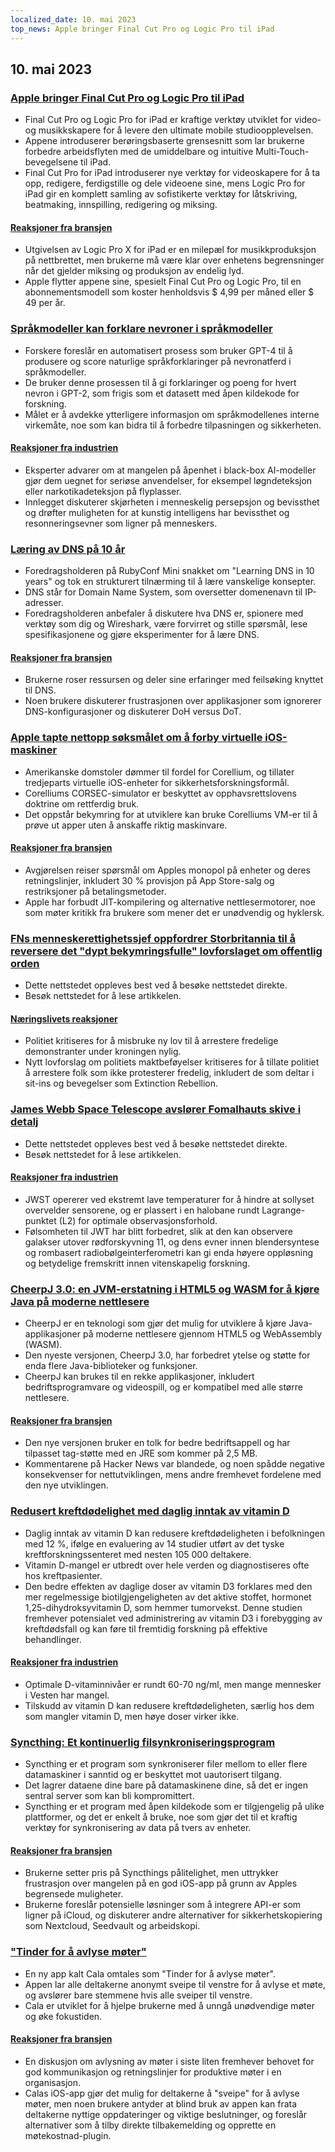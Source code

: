 ```yaml
---
localized_date: 10. mai 2023
top_news: Apple bringer Final Cut Pro og Logic Pro til iPad
---
```




<CallToAction />

<Steps>

## 10. mai 2023

### [Apple bringer Final Cut Pro og Logic Pro til iPad](https://www.apple.com/newsroom/2023/05/apple-brings-final-cut-pro-and-logic-pro-to-ipad/)

- Final Cut Pro og Logic Pro for iPad er kraftige verktøy utviklet for video- og musikkskapere for å levere den ultimate mobile studioopplevelsen.
- Appene introduserer berøringsbaserte grensesnitt som lar brukerne forbedre arbeidsflyten med de umiddelbare og intuitive Multi-Touch-bevegelsene til iPad.
- Final Cut Pro for iPad introduserer nye verktøy for videoskapere for å ta opp, redigere, ferdigstille og dele videoene sine, mens Logic Pro for iPad gir en komplett samling av sofistikerte verktøy for låtskriving, beatmaking, innspilling, redigering og miksing.

#### [Reaksjoner fra bransjen](http://news.ycombinator.com/item?id=35873732)

- Utgivelsen av Logic Pro X for iPad er en milepæl for musikkproduksjon på nettbrettet, men brukerne må være klar over enhetens begrensninger når det gjelder miksing og produksjon av endelig lyd.
- Apple flytter appene sine, spesielt Final Cut Pro og Logic Pro, til en abonnementsmodell som koster henholdsvis $ 4,99 per måned eller $ 49 per år.

### [Språkmodeller kan forklare nevroner i språkmodeller](https://openai.com/research/language-models-can-explain-neurons-in-language-models)

- Forskere foreslår en automatisert prosess som bruker GPT-4 til å produsere og score naturlige språkforklaringer på nevronatferd i språkmodeller.
- De bruker denne prosessen til å gi forklaringer og poeng for hvert nevron i GPT-2, som frigis som et datasett med åpen kildekode for forskning.
- Målet er å avdekke ytterligere informasjon om språkmodellenes interne virkemåte, noe som kan bidra til å forbedre tilpasningen og sikkerheten.

#### [Reaksjoner fra industrien](http://news.ycombinator.com/item?id=35877402)

- Eksperter advarer om at mangelen på åpenhet i black-box AI-modeller gjør dem uegnet for seriøse anvendelser, for eksempel løgndeteksjon eller narkotikadeteksjon på flyplasser.
- Innlegget diskuterer skjørheten i menneskelig persepsjon og bevissthet og drøfter muligheten for at kunstig intelligens har bevissthet og resonneringsevner som ligner på menneskers.

### [Læring av DNS på 10 år](https://jvns.ca/blog/2023/05/08/new-talk-learning-dns-in-10-years/)

- Foredragsholderen på RubyConf Mini snakket om "Learning DNS in 10 years" og tok en strukturert tilnærming til å lære vanskelige konsepter.
- DNS står for Domain Name System, som oversetter domenenavn til IP-adresser.
- Foredragsholderen anbefaler å diskutere hva DNS er, spionere med verktøy som dig og Wireshark, være forvirret og stille spørsmål, lese spesifikasjonene og gjøre eksperimenter for å lære DNS.

#### [Reaksjoner fra bransjen](http://news.ycombinator.com/item?id=35870654)

- Brukerne roser ressursen og deler sine erfaringer med feilsøking knyttet til DNS.
- Noen brukere diskuterer frustrasjonen over applikasjoner som ignorerer DNS-konfigurasjoner og diskuterer DoH versus DoT.

### [Apple tapte nettopp søksmålet om å forby virtuelle iOS-maskiner](https://www.techradar.com/news/apple-just-lost-its-lawsuit-trying-to-ban-ios-virtual-machines)

- Amerikanske domstoler dømmer til fordel for Corellium, og tillater tredjeparts virtuelle iOS-enheter for sikkerhetsforskningsformål.
- Corelliums CORSEC-simulator er beskyttet av opphavsrettslovens doktrine om rettferdig bruk.
- Det oppstår bekymring for at utviklere kan bruke Corelliums VM-er til å prøve ut apper uten å anskaffe riktig maskinvare.

#### [Reaksjoner fra bransjen](http://news.ycombinator.com/item?id=35880466)

- Avgjørelsen reiser spørsmål om Apples monopol på enheter og deres retningslinjer, inkludert 30 % provisjon på App Store-salg og restriksjoner på betalingsmetoder.
- Apple har forbudt JIT-kompilering og alternative nettlesermotorer, noe som møter kritikk fra brukere som mener det er unødvendig og hyklersk.

### [FNs menneskerettighetssjef oppfordrer Storbritannia til å reversere det "dypt bekymringsfulle" lovforslaget om offentlig orden](https://www.ohchr.org/en/press-releases/2023/04/un-human-rights-chief-urges-uk-reverse-deeply-troubling-public-order-bill)

- Dette nettstedet oppleves best ved å besøke nettstedet direkte.
- Besøk nettstedet for å lese artikkelen.

#### [Næringslivets reaksjoner](http://news.ycombinator.com/item?id=35871394)

- Politiet kritiseres for å misbruke ny lov til å arrestere fredelige demonstranter under kroningen nylig.
- Nytt lovforslag om politiets maktbeføyelser kritiseres for å tillate politiet å arrestere folk som ikke protesterer fredelig, inkludert de som deltar i sit-ins og bevegelser som Extinction Rebellion.

### [James Webb Space Telescope avslører Fomalhauts skive i detalj](https://skyandtelescope.org/astronomy-news/the-james-webb-space-telescope-reveals-fomalhauts-disk-in-unprecedented-detail/)

- Dette nettstedet oppleves best ved å besøke nettstedet direkte.
- Besøk nettstedet for å lese artikkelen.

#### [Reaksjoner fra industrien](http://news.ycombinator.com/item?id=35874704)

- JWST opererer ved ekstremt lave temperaturer for å hindre at sollyset overvelder sensorene, og er plassert i en halobane rundt Lagrange-punktet (L2) for optimale observasjonsforhold.
- Følsomheten til JWT har blitt forbedret, slik at den kan observere galakser utover rødforskyvning 11, og dens evner innen blendersyntese og rombasert radiobølgeinterferometri kan gi enda høyere oppløsning og betydelige fremskritt innen vitenskapelig forskning.

### [CheerpJ 3.0: en JVM-erstatning i HTML5 og WASM for å kjøre Java på moderne nettlesere](https://leaningtech.com/announcing-cheerpj-3-0-a-jvm-replacement-in-html5-and-webassembly-to-run-java-applications-and-applets-on-modern-browsers/)

- CheerpJ er en teknologi som gjør det mulig for utviklere å kjøre Java-applikasjoner på moderne nettlesere gjennom HTML5 og WebAssembly (WASM).
- Den nyeste versjonen, CheerpJ 3.0, har forbedret ytelse og støtte for enda flere Java-biblioteker og funksjoner.
- CheerpJ kan brukes til en rekke applikasjoner, inkludert bedriftsprogramvare og videospill, og er kompatibel med alle større nettlesere.

#### [Reaksjoner fra bransjen](http://news.ycombinator.com/item?id=35873552)

- Den nye versjonen bruker en tolk for bedre bedriftsappell og har tilpasset tag-støtte med en JRE som kommer på 2,5 MB.
- Kommentarene på Hacker News var blandede, og noen spådde negative konsekvenser for nettutviklingen, mens andre fremhevet fordelene med den nye utviklingen.

### [Redusert kreftdødelighet med daglig inntak av vitamin D](https://www.dkfz.de/en/presse/pressemitteilungen/2023/dkfz-pm-23-27-Reduced-cancer-mortality-with-daily-vitamin-D-intake.php)

- Daglig inntak av vitamin D kan redusere kreftdødeligheten i befolkningen med 12 %, ifølge en evaluering av 14 studier utført av det tyske kreftforskningssenteret med nesten 105 000 deltakere.
- Vitamin D-mangel er utbredt over hele verden og diagnostiseres ofte hos kreftpasienter.
- Den bedre effekten av daglige doser av vitamin D3 forklares med den mer regelmessige biotilgjengeligheten av det aktive stoffet, hormonet 1,25-dihydroksyvitamin D, som hemmer tumorvekst. Denne studien fremhever potensialet ved administrering av vitamin D3 i forebygging av kreftdødsfall og kan føre til fremtidig forskning på effektive behandlinger.

#### [Reaksjoner fra industrien](http://news.ycombinator.com/item?id=35876062)

- Optimale D-vitaminnivåer er rundt 60-70 ng/ml, men mange mennesker i Vesten har mangel.
- Tilskudd av vitamin D kan redusere kreftdødeligheten, særlig hos dem som mangler vitamin D, men høye doser virker ikke.

### [Syncthing: Et kontinuerlig filsynkroniseringsprogram](https://syncthing.net/)

- Syncthing er et program som synkroniserer filer mellom to eller flere datamaskiner i sanntid og er beskyttet mot uautorisert tilgang.
- Det lagrer dataene dine bare på datamaskinene dine, så det er ingen sentral server som kan bli kompromittert.
- Syncthing er et program med åpen kildekode som er tilgjengelig på ulike plattformer, og det er enkelt å bruke, noe som gjør det til et kraftig verktøy for synkronisering av data på tvers av enheter.

#### [Reaksjoner fra bransjen](http://news.ycombinator.com/item?id=35879039)

- Brukerne setter pris på Syncthings pålitelighet, men uttrykker frustrasjon over mangelen på en god iOS-app på grunn av Apples begrensede muligheter.
- Brukerne foreslår potensielle løsninger som å integrere API-er som ligner på iCloud, og diskuterer andre alternativer for sikkerhetskopiering som Nextcloud, Seedvault og arbeidskopi.

### ["Tinder for å avlyse møter"](https://meetcala.com/)

- En ny app kalt Cala omtales som "Tinder for å avlyse møter".
- Appen lar alle deltakerne anonymt sveipe til venstre for å avlyse et møte, og avslører bare stemmene hvis alle sveiper til venstre.
- Cala er utviklet for å hjelpe brukerne med å unngå unødvendige møter og øke fokustiden.

#### [Reaksjoner fra bransjen](http://news.ycombinator.com/item?id=35868685)

- En diskusjon om avlysning av møter i siste liten fremhever behovet for god kommunikasjon og retningslinjer for produktive møter i en organisasjon.
- Calas iOS-app gjør det mulig for deltakerne å "sveipe" for å avlyse møter, men noen brukere antyder at blind bruk av appen kan frata deltakerne nyttige oppdateringer og viktige beslutninger, og foreslår alternativer som å tilby direkte tilbakemelding og opprette en møtekostnad-plugin.

</Steps>
